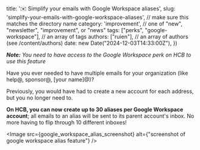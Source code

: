 
  title: '✉️ Simplify your emails with Google Workspace aliases',
  slug: 'simplify-your-emails-with-google-workspace-aliases', // make sure this matches the directory name
  category: 'improvement', // one of "new", "newsletter", "improvement", or "news"
  tags: ["perks", "google-workspace"], // an array of tags
  authors: ["ruien"], // an array of authors (see /content/authors)
  date: new Date("2024-12-03T14:33:00Z"),
})

_**Note:** You need to have access to the Google Workspace perk on HCB to use this feature_

Have you ever needed to have multiple emails for your organization (like help@, sponsor@, [your name]@)?

Previously, you would have had to create a new account for each address, but you no longer need to.

**On HCB, you can now create up to 30 aliases per Google Workspace account**; all emails to an alias will be sent to its parent account's inbox. No more having to flip through 10 different inboxes!


<Image src={google_workspace_alias_screenshot} alt={"screenshot of google workspace alias feature"} />
